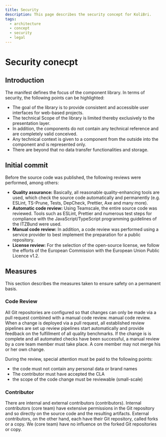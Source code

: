 ```yaml
---
title: Security
description: This page describes the security concept for KoliBri.
tags:
  - architecture
  - concept
  - security
  - legal
---
```


# Security conecpt

## Introduction

The manifest defines the focus of the component library. In terms of security, the following points can be highlighted:

- The goal of the library is to provide consistent and accessible user interfaces for web-based projects.
- The technical Scope of the library is limited thereby exclusively to the presentation layer.
- In addition, the components do not contain any technical reference and are completely valid conceived.
- Any technical context is given to a component from the outside into the component and is represented only.
- There are beyond that no data transfer functionalities and storage.

## Initial commit

Before the source code was published, the following reviews were performed, among others:

- **Quality assurance:** Basically, all reasonable quality-enhancing tools are used, which check the source code automatically and permanently (e.g. ESLint, TS-Prune, Tests, DepCheck, Prettier, Axe and many more).
- **Automatic code review:** Using Teamscale, the entire source code was reviewed. Tools such as ESLint, Prettier and numerous test steps for compliance with the JavaScript/TypeScript programming guidelines of the ITZBund were used.
- **Manual code review:** In addition, a code review was performed using a service provider to best implement the preparation for a public repository.
- **License review:** For the selection of the open-source license, we follow the efforts of the European Commission with the European Union Public Licence v1.2.

## Measures

This section describes the measures taken to ensure safety on a permanent basis.

### Code Review

All Git repositories are configured so that changes can only be made via a pull request combined with a manual code review. manual code review. When a change is deployed via a pull request, all established review pipelines are set up review pipelines start automatically and provide feedback on the fulfillment of all quality benchmarks. If the change is is complete and all automated checks have been successful, a manual review by a core team member must take place. A core member may not merge his or her own change.

During the review, special attention must be paid to the following points:

- the code must not contain any personal data or brand names
- The contributor must have accepted the CLA
- the scope of the code change must be reviewable (small-scale)

### Contributor

There are internal and external contributors (contributors). Internal contributors (core team) have extensive permissions in the Git repository and so directly on the source code and the resulting artifacts. External contributors, on the other hand, each have their Git repository, called forks or a copy. We (core team) have no influence on the forked Git repositories or copy.
